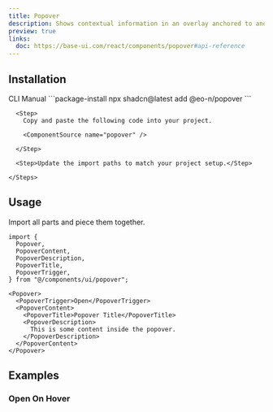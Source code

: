 ```yaml
---
title: Popover
description: Shows contextual information in an overlay anchored to another element.
preview: true
links:
  doc: https://base-ui.com/react/components/popover#api-reference
---
```


<ComponentTabs name="popover-demo" />

## Installation

<CodeTabs>

  <TabsList>
    <TabsTrigger value="cli">CLI</TabsTrigger>
    <TabsTrigger value="manual">Manual</TabsTrigger>
  </TabsList>

  <TabsContent value="cli">
    ```package-install 
    npx shadcn@latest add @eo-n/popover
    ```
  </TabsContent>

  <TabsContent value="manual">
    <Steps>

      <Step>
        Copy and paste the following code into your project.

        <ComponentSource name="popover" />

      </Step>
      
      <Step>Update the import paths to match your project setup.</Step>

    </Steps>
  </TabsContent>

</CodeTabs>

## Usage

Import all parts and piece them together.

```tsx
import {
  Popover,
  PopoverContent,
  PopoverDescription,
  PopoverTitle,
  PopoverTrigger,
} from "@/components/ui/popover";
```

```tsx
<Popover>
  <PopoverTrigger>Open</PopoverTrigger>
  <PopoverContent>
    <PopoverTitle>Popover Title</PopoverTitle>
    <PopoverDescription>
      This is some content inside the popover.
    </PopoverDescription>
  </PopoverContent>
</Popover>
```

## Examples

### Open On Hover

<ComponentTabs name="popover-hover" />